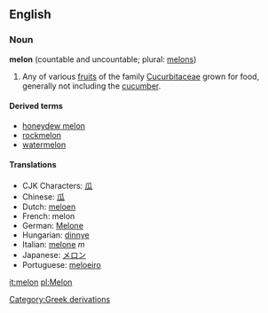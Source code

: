 ==English==
===Noun===
'''melon''' (countable and uncountable; plural: [[melons]])

#Any of various [[fruit]]s of the family [[Cucurbitaceae]] grown for food, generally not including the [[cucumber]].

====Derived terms====
*[[honeydew melon]]
*[[rockmelon]]
*[[watermelon]]

====Translations====
*CJK Characters: [[瓜]]
*Chinese: [[瓜]]
*Dutch: [[meloen]]
*French: melon
*German: [[Melone]]
*Hungarian: [[dinnye]]
*Italian: [[melone]] ''m''
*Japanese: [[メロン]]
*Portuguese: [[meloeiro]]

[[it:melon]]
[[pl:Melon]]
[[Category:Greek derivations]]